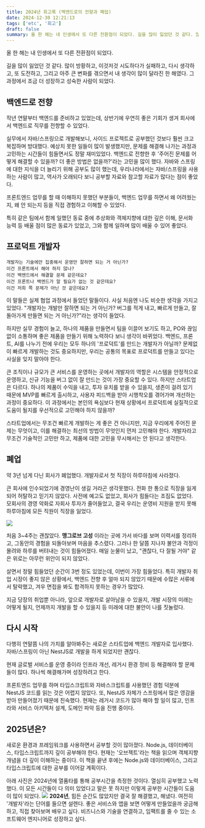 ```yaml
---
title: 2024년 회고록 (백엔드로의 전향과 폐업)
date: 2024-12-30 12:21:13
tags: ['etc', '회고']
draft: false
summary: 올 한 해는 내 인생에서 또 다른 전환점이 되었다. 길을 많이 잃었던 것 같다. 많이 방황하고, 이것저것 시도하다가 실패하고, 다시 생각하고, 또 도전하고, 그리고 아주 큰 변화를 겪으면서 내 생각이 많이 달라진 한 해였다. 그 과정에서 조금 더 성장하고 성숙한 사람이 되었다.
---
```


올 한 해는 내 인생에서 또 다른 전환점이 되었다. <br/>

길을 많이 잃었던 것 같다. 많이 방황하고, 이것저것 시도하다가 실패하고, 다시 생각하고, 또 도전하고, 그리고 아주 큰 변화를 겪으면서 내 생각이 많이 달라진 한 해였다. 그 과정에서 조금 더 성장하고 성숙한 사람이 되었다.

## 백엔드로 전향

작년 연말부터 백엔드를 준비하고 있었는데, 상반기에 우연히 좋은 기회가 생겨 회사에서 백엔드로 직무를 전향할 수 있었다.

실무에서 자바/스프링으로 개발해보니, 사이드 프로젝트로 공부했던 것보다 훨씬 크고 복잡하며 방대했다. 예상치 못한 일들이 많이 발생했지만, 문제를 해결해 나가는 과정과 고민하는 시간들이 힘들면서도 정말 재미있었다. 백엔드로 전향한 후 '주어진 문제를 어떻게 해결할 수 있을까? 더 좋은 방법은 없을까?'라는 고민을 많이 했다. 자바와 스프링에 대한 지식을 더 늘리기 위해 공부도 많이 했는데, 우리나라에서는 자바/스프링을 사용하는 사람이 많고, 역사가 오래되다 보니 공부할 자료와 참고할 자료가 많다는 점이 좋았다.

프론트엔드 업무를 할 때 이해하지 못했던 부분들이, 백엔드 업무를 하면서 왜 어려웠는지, 왜 안 되는지 등을 직접 경험하고 이해할 수 있었다.

특히 같은 팀에서 함께 일했던 동료 중에 추상화와 객체지향에 대한 깊은 이해, 문서화 능력 등 배울 점이 많은 동료가 있었고, 그와 함께 일하며 많이 배울 수 있어 좋았다.

## 프로덕트 개발자

`개발자는 기술에만 집중해서 운영만 잘하면 되는 거 아닌가?` <br/>
`이건 프론트에서 해야 하지 않나?` <br/>
`이건 백엔드에서 해결할 문제 같은데요?` <br/>
`이건 프론트나 백엔드가 알 필요가 없는 것 같은데요?` <br/>
`이건 저희 쪽 문제가 아닌 것 같은데요?` <br/>

이 말들은 실제 협업 과정에서 들었던 말들이다. 사실 처음엔 나도 비슷한 생각을 가지고 있었다. "개발자는 개발만 잘하면 되는 거 아닌가? 버그를 적게 내고, 빠르게 만들고, 잘 돌아가게 만들면 되는 거 아닌가?"라는 생각이 들었다.

하지만 실무 경험이 늘고, 하나의 제품을 만들면서 팀을 이끌어 보기도 하고, PO와 끊임없이 소통하며 좋은 제품을 만들기 위해 노력하다 보니 생각이 바뀌었다. 백엔드, 프론트, AI를 나누기 전에 우리는 모두 하나의 '프로덕트'를 만드는 개발자가 아닐까? 문제없이 빠르게 개발하는 것도 중요하지만, 우리는 공통의 목표로 프로덕트를 만들고 있다는 사실을 잊지 말아야 한다.

큰 조직이나 규모가 큰 서비스를 운영하는 곳에서 개발자의 역할은 시스템을 안정적으로 운영하고, 신규 기능을 버그 없이 잘 만드는 것이 가장 중요할 수 있다. 하지만 스타트업은 다르다. 하나의 제품이 수익을 내고, 투자 유치를 받을 수 있을지, 생존이 걸려 있기 때문에 MVP를 빠르게 출시하고, 사용자 피드백을 받아 시행착오를 겪어가며 개선하는 과정이 중요하다. 이 과정에서는 본인의 욕심보다 현재 상황에서 프로덕트에 실질적으로 도움이 될지를 우선적으로 고민해야 하지 않을까?

스타트업에서는 무조건 빠르게 개발하는 게 좋은 건 아니지만, 지금 우리에게 주어진 문제는 무엇이고, 이를 해결하는 최선의 방법이 무엇인지 먼저 고민해야 한다. 개발자라고 무조건 기술적인 고민만 하고, 제품에 대한 고민을 무시해서는 안 된다고 생각한다.

## 폐업

약 3년 넘게 다닌 회사가 폐업했다. 개발자로서 첫 직장이 하루아침에 사라졌다.

큰 회사에 인수되었기에 경영난이 생길 거라곤 생각못했다. 전화 한 통으로 직장을 잃게 되어 허탈하고 믿기지 않았다. 사전에 예고도 없었고, 회사가 힘들다는 조짐도 없었다. 모회사의 경영 악화로 자회사 투자가 줄어들었고, 결국 우리는 운영비 지원을 받지 못해 하루아침에 모든 직원이 직장을 잃었다.

![](/static/images/etc/asdf.png)

처음 3~4주는 괜찮았다. **맹그로브 고성** 이라는 곳에 가서 바다를 보며 이력서를 정리하고, 그동안의 경험을 되돌아보며 마음을 추스렸다. 그러나 한 달쯤 지나자 불안과 걱정이 몰려와 하루를 버텨내는 것이 힘들어졌다. 매일 눈물이 났고, "괜찮다, 다 잘될 거야" 같은 위로는 아무런 위안이 되지 않았다.

살면서 정말 힘들었던 순간이 3번 정도 있었는데, 이번이 가장 힘들었다. 특히 개발자 취업 시장이 좋지 않은 상황에서, 백엔드 전향 후 얼마 되지 않았기 때문에 수많은 서류에서 탈락했고, 겨우 면접을 봐도 합격하지 못하는 경우가 많았다.

지금 당장의 취업뿐 아니라, 앞으로 개발자로 살아남을 수 있을지, 개발 시장의 미래는 어떻게 될지, 언제까지 개발을 할 수 있을지 등 미래에 대한 불안이 나를 짓눌렀다.

## 다시 시작

다행히 연말쯤 나의 가치를 알아봐주는 새로운 스타트업에 백엔드 개발자로 입사했다. 자바/스프링이 아닌 NestJS로 개발을 하게 되었지만 괜찮다.

현재 글로벌 서비스를 운영 중이라 인프라 개선, 레거시 환경 정비 등 해결해야 할 문제들이 많다. 하나씩 해결해가며 성장하려고 한다.

프론트엔드 업무를 하며 타입스크립트와 자바스크립트를 사용했던 경험 덕분에 NestJS 코드를 읽는 것은 어렵지 않았다. 또, NestJS 자체가 스프링에서 많은 영감을 받아 만들어졌기 때문에 친숙했다. 현재는 레거시 코드가 많아 해야 할 일이 많고, 인프라와 서비스 아키텍처 설계, 도메인 파악 등을 진행 중이다.

## 2025년은?

새로운 환경과 프레임워크를 사용하면서 공부할 것이 많아졌다. Node.js, 데이터베이스, 타입스크립트까지 깊이 공부해야 한다. 현재는 '오브젝트'라는 책을 읽으며 객체지향 개념을 더 깊이 이해하는 중이다. 이 책을 끝낸 후에는 Node.js와 데이터베이스, 그리고 타입스크립트에 대한 공부를 이어갈 계획이다.

아래 사진은 2024년에 열품타를 통해 공부시간을 측정한 것이다. 열심히 공부했고 노력했다. 이 모든 시간들이 다 의미 있었다고 말은 못 하지만 이렇게 공부한 시간들이 도움이 많이 되었다.
![](/static/images/etc/studytime.png)
**2024년**, 힘든 순간도 많았지만 결국 잘 해결했고, 해냈다. 여전히 '개발자'라는 단어를 들으면 설렌다. 좋은 서비스와 앱을 보면 어떻게 만들었을까 궁금해하고, 직접 찾아보며 배우고 싶다. 비즈니스와 기술을 연결하고, 임팩트를 줄 수 있는 소프트웨어 엔지니어로 성장하고 싶다.
